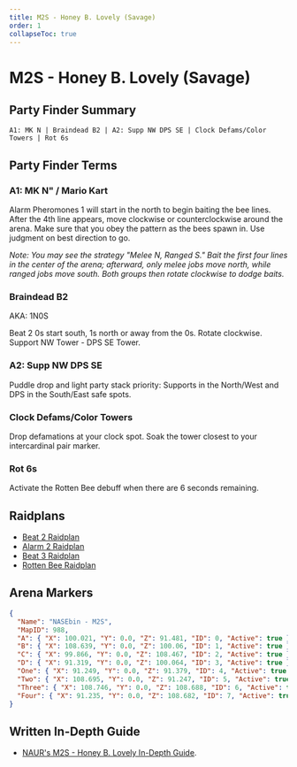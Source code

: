 ```yaml
---
title: M2S - Honey B. Lovely (Savage)
order: 1
collapseToc: true
---
```


# M2S - Honey B. Lovely (Savage)
<Banner src="/images/thumbnails/savage/aac_lhw/m2s.avif" alt="Honey B. Lovely (Savage)" />

## Party Finder Summary

```
A1: MK N | Braindead B2 | A2: Supp NW DPS SE | Clock Defams/Color Towers | Rot 6s
```

## Party Finder Terms

### A1: MK N" / Mario Kart

Alarm Pheromones 1 will start in the north to begin baiting the bee lines. After the 4th line appears, move clockwise or counterclockwise around the arena. Make sure that you obey the pattern as the bees spawn in. Use judgment on best direction to go.

_Note: You may see the strategy "Melee N, Ranged S." Bait the first four lines in the center of the arena; afterward, only melee jobs move north, while ranged jobs move south. Both groups then rotate clockwise to dodge baits._

### Braindead B2

AKA: 1N0S

Beat 2 0s start south, 1s north or away from the 0s. Rotate clockwise. Support NW Tower - DPS SE Tower.

### A2: Supp NW DPS SE

Puddle drop and light party stack priority: Supports in the North/West and DPS in the South/East safe spots.

### Clock Defams/Color Towers

Drop defamations at your clock spot. Soak the tower closest to your intercardinal pair marker.

### Rot 6s

Activate the Rotten Bee debuff when there are 6 seconds remaining.

## Raidplans

- [Beat 2 Raidplan](https://raidplan.io/plan/MZ77MFB0cOYrCj74)
- [Alarm 2 Raidplan](https://raidplan.io/plan/ssm3j8HiuHtyQVpB)
- [Beat 3 Raidplan](https://raidplan.io/plan/TniDr_qqCS6nPwm3)
- [Rotten Bee Raidplan](https://raidplan.io/plan/pkzpK2tlPJdAtzkL)

## Arena Markers

```json
{
  "Name": "NASEbin - M2S",
  "MapID": 988,
  "A": { "X": 100.021, "Y": 0.0, "Z": 91.481, "ID": 0, "Active": true },
  "B": { "X": 108.639, "Y": 0.0, "Z": 100.06, "ID": 1, "Active": true },
  "C": { "X": 99.866, "Y": 0.0, "Z": 108.467, "ID": 2, "Active": true },
  "D": { "X": 91.319, "Y": 0.0, "Z": 100.064, "ID": 3, "Active": true },
  "One": { "X": 91.249, "Y": 0.0, "Z": 91.379, "ID": 4, "Active": true },
  "Two": { "X": 108.695, "Y": 0.0, "Z": 91.247, "ID": 5, "Active": true },
  "Three": { "X": 108.746, "Y": 0.0, "Z": 108.688, "ID": 6, "Active": true },
  "Four": { "X": 91.235, "Y": 0.0, "Z": 108.682, "ID": 7, "Active": true }
}
```

## Written In-Depth Guide

- [NAUR's M2S - Honey B. Lovely In-Depth Guide](/savage/m2s/guide).
